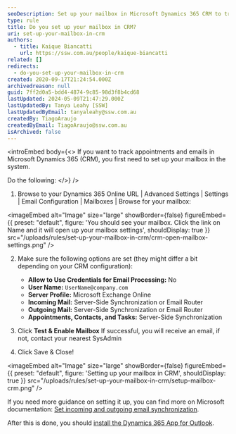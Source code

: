 ```yaml
---
seoDescription: Set up your mailbox in Microsoft Dynamics 365 CRM to track appointments and emails securely.
type: rule
title: Do you set up your mailbox in CRM?
uri: set-up-your-mailbox-in-crm
authors:
  - title: Kaique Biancatti
    url: https://ssw.com.au/people/kaique-biancatti
related: []
redirects:
  - do-you-set-up-your-mailbox-in-crm
created: 2020-09-17T21:24:54.000Z
archivedreason: null
guid: 7ff2d0a5-bdd4-4874-9c85-98d3f8b4cd68
lastUpdated: 2024-05-09T21:47:29.000Z
lastUpdatedBy: Tanya Leahy [SSW]
lastUpdatedByEmail: tanyaleahy@ssw.com.au
createdBy: TiagoAraujo
createdByEmail: TiagoAraujo@ssw.com.au
isArchived: false
---
```


<introEmbed
  body={<>
If you want to track appointments and emails in Microsoft Dynamics 365 (CRM), you first need to set up your mailbox in the system.

Do the following:
  </>}
/>
1. Browse to your Dynamics 365 Online URL | Advanced Settings | Settings | Email Configuration | Mailboxes | Browse for your mailbox:


<imageEmbed
  alt="Image"
  size="large"
  showBorder={false}
  figureEmbed={{
    preset: "default",
    figure: 'You should see your mailbox. Click the link on Name and it will open up your mailbox settings',
    shouldDisplay: true
  }}
  src="/uploads/rules/set-up-your-mailbox-in-crm/crm-open-mailbox-settings.png"
/>

2. Make sure the following options are set (they might differ a bit depending on your CRM configuration):

   * **Allow to Use Credentials for Email Processing:** No
   * **User Name:** `UserName@company.com`
   * **Server Profile:** Microsoft Exchange Online
   * **Incoming Mail:** Server-Side Synchronization or Email Router
   * **Outgoing Mail:** Server-Side Synchronization or Email Router
   * **Appointments, Contacts, and Tasks:** Server-Side Synchronization

3. Click **Test & Enable Mailbox**
   If successful, you will receive an email, if not, contact your nearest SysAdmin
4. Click Save & Close!


<imageEmbed
  alt="Image"
  size="large"
  showBorder={false}
  figureEmbed={{
    preset: "default",
    figure: 'Setting up your mailbox in CRM',
    shouldDisplay: true
  }}
  src="/uploads/rules/set-up-your-mailbox-in-crm/setup-mailbox-crm.png"
/>

If you need more guidance on setting it up, you can find more on Microsoft documentation: [Set incoming and outgoing email synchronization](https://docs.microsoft.com/en-us/dynamics365/customerengagement/on-premises/admin/set-incoming-outgoing-email-synchronization?WT.mc_id=DX-MVP-33518).

After this is done, you should [install the Dynamics 365 App for Outlook](/dynamics-crm-install-the-dynamics-365-app-for-outlook).
